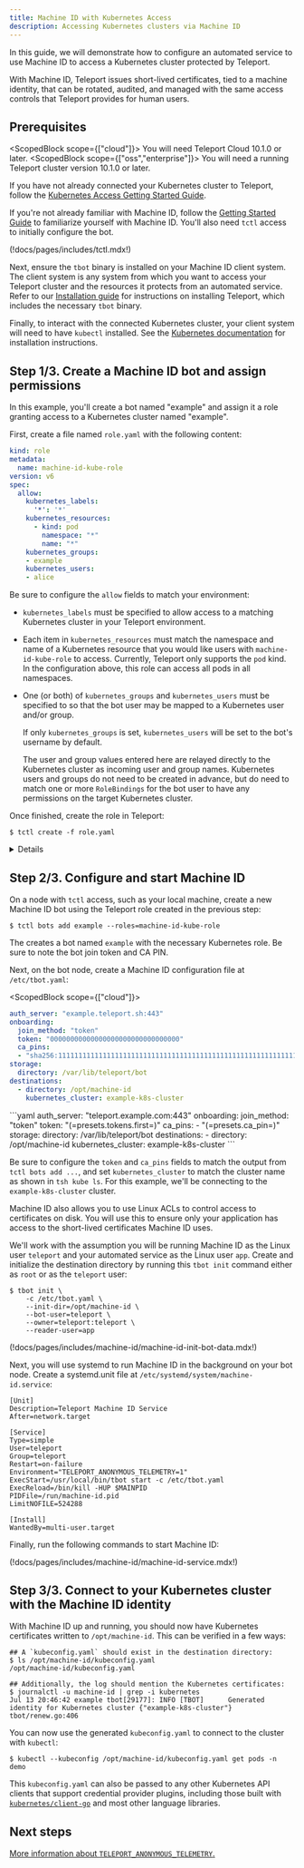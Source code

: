 ```yaml
---
title: Machine ID with Kubernetes Access
description: Accessing Kubernetes clusters via Machine ID
---
```


In this guide, we will demonstrate how to configure an automated service to use
Machine ID to access a Kubernetes cluster protected by Teleport.

With Machine ID, Teleport issues short-lived certificates, tied to a machine
identity, that can be rotated, audited, and managed with the same access
controls that Teleport provides for human users.

## Prerequisites

<ScopedBlock scope={["cloud"]}>
You will need Teleport Cloud 10.1.0 or later.
</ScopedBlock>
<ScopedBlock scope={["oss","enterprise"]}>
You will need a running Teleport cluster version 10.1.0 or later.
</ScopedBlock>

If you have not already connected your Kubernetes cluster to Teleport, follow
the [Kubernetes Access Getting Started Guide](../../kubernetes-access/getting-started.mdx).

If you're not already familiar with Machine ID, follow the
[Getting Started Guide](../getting-started.mdx) to familiarize yourself with
Machine ID. You'll also need `tctl` access to initially configure the bot.

(!docs/pages/includes/tctl.mdx!)

Next, ensure the `tbot` binary is installed on your Machine ID client system.
The client system is any system from which you want to access your Teleport
cluster and the resources it protects from an automated service. Refer to our
[Installation guide](../../installation.mdx) for instructions on installing
Teleport, which includes the necessary `tbot` binary.

Finally, to interact with the connected Kubernetes cluster, your client system
will need to have `kubectl` installed. See the
[Kubernetes documentation](https://kubernetes.io/docs/tasks/tools/) for
installation instructions.

## Step 1/3. Create a Machine ID bot and assign permissions

In this example, you'll create a bot named "example" and assign it a role
granting access to a Kubernetes cluster named "example".

First, create a file named `role.yaml` with the following content:
```yaml
kind: role
metadata:
  name: machine-id-kube-role
version: v6
spec:
  allow:
    kubernetes_labels:
      '*': '*'
    kubernetes_resources:
      - kind: pod
        namespace: "*"
        name: "*"
    kubernetes_groups:
    - example
    kubernetes_users:
    - alice
```

Be sure to configure the `allow` fields to match your environment:
 - `kubernetes_labels` must be specified to allow access to a matching
   Kubernetes cluster in your Teleport environment.

 - Each item in `kubernetes_resources` must match the namespace and name of a
   Kubernetes resource that you would like users with `machine-id-kube-role` to
   access. Currently, Teleport only supports the `pod` kind. In the
   configuration above, this role can access all pods in all namespaces.

 - One (or both) of `kubernetes_groups` and `kubernetes_users` must be specified
   to so that the bot user may be mapped to a Kubernetes user and/or group.

   If only `kubernetes_groups` is set, `kubernetes_users` will be set to the
   bot's username by default.

   The user and group values entered here are relayed directly to the Kubernetes
   cluster as incoming user and group names. Kubernetes users and groups do not
   need to be created in advance, but do need to match one or more
   `RoleBindings` for the bot user to have any permissions on the target
   Kubernetes cluster.

Once finished, create the role in Teleport:
```code
$ tctl create -f role.yaml
```

<Details
title="Create a Kubernetes Role and RoleBinding"
opened={true}
>
If you don't have an existing Kubernetes `Role` or `RoleBinding` to grant your
Machine ID bot, create one as follows.

Kubernetes clusters often come with pre-made roles which may meet the needs of
your application, such as `view` and `edit`. You may view these preexisting
rules by running the following:
```code
$ kubectl get clusterrole
```

If you'd prefer to create a role of your own, the following command can be used
to create a rule with narrow access to certain resources types in the
`example-namespace` namespace:
```code
## This creates a role allowing `get` and `list` on pods and deployments.
$ kubectl create role example-role \
  --namespace=example-namespace \
  --verb=get,list \
  --resource=pods,deployments
```

Next, create a role binding to connect the bot to your role. You may bind either
the bot's mapped `User` or mapped `Group` to a role, however it must have been
granted the matching `User` or `Group` via a Teleport role above:

```code
## This binds the new role to the group `example`
$ kubectl create rolebinding example-rolebinding-group \
  --namespace=demo \
  --role=example-role \
  --group=example
## Alternatively, this binds the new role to the user `alice`
$ kubectl create rolebinding example-rolebinding-user \
  --namespace=demo \
  --role=example-role \
  --user=alice
## If binding to a ClusterRole like `view`, instead run the following:
$ kubectl create rolebinding example-rolebinding-user \
  --namespace=demo \
  --clusterrole=view \
  --user=alice
```

You can grant cluster-wide access to your bot user by instead creating `ClusterRole` and
`ClusterRoleBinding` resources, which are not namespaced and use an otherwise
identical syntax.
</Details>

## Step 2/3. Configure and start Machine ID

On a node with `tctl` access, such as your local machine, create a new Machine ID bot using the
Teleport role created in the previous step:

```code
$ tctl bots add example --roles=machine-id-kube-role
```

The creates a bot named `example` with the necessary Kubernetes role. Be sure to
note the bot join token and CA PIN.

Next, on the bot node, create a Machine ID configuration file at
`/etc/tbot.yaml`:

<ScopedBlock scope={["cloud"]}>
```yaml
auth_server: "example.teleport.sh:443"
onboarding:
  join_method: "token"
  token: "00000000000000000000000000000000"
  ca_pins:
  - "sha256:1111111111111111111111111111111111111111111111111111111111111111"
storage:
  directory: /var/lib/teleport/bot
destinations:
  - directory: /opt/machine-id
    kubernetes_cluster: example-k8s-cluster
```
</ScopedBlock>
<ScopedBlock scope={["oss","enterprise"]}>
```yaml
auth_server: "teleport.example.com:443"
onboarding:
  join_method: "token"
  token: "(=presets.tokens.first=)"
  ca_pins:
  - "(=presets.ca_pin=)"
storage:
  directory: /var/lib/teleport/bot
destinations:
  - directory: /opt/machine-id
    kubernetes_cluster: example-k8s-cluster
```
</ScopedBlock>

Be sure to configure the `token` and `ca_pins` fields to match the output from
`tctl bots add ...`, and set `kubernetes_cluster` to match the cluster name as
shown in `tsh kube ls`. For this example, we'll be connecting to the
`example-k8s-cluster` cluster.

Machine ID also allows you to use Linux ACLs to control access to certificates
on disk. You will use this to ensure only your application has access to the
short-lived certificates Machine ID uses.

We'll work with the assumption you will be running Machine ID as the Linux user
`teleport` and your automated service as the Linux user `app`. Create and
initialize the destination directory by running this `tbot init` command either
as `root` or as the `teleport` user:

```code
$ tbot init \
    -c /etc/tbot.yaml \
    --init-dir=/opt/machine-id \
    --bot-user=teleport \
    --owner=teleport:teleport \
    --reader-user=app
```

(!docs/pages/includes/machine-id/machine-id-init-bot-data.mdx!)

Next, you will use systemd to run Machine ID in the background on your
bot node. Create a systemd.unit file at
`/etc/systemd/system/machine-id.service`:

```systemd
[Unit]
Description=Teleport Machine ID Service
After=network.target

[Service]
Type=simple
User=teleport
Group=teleport
Restart=on-failure
Environment="TELEPORT_ANONYMOUS_TELEMETRY=1"
ExecStart=/usr/local/bin/tbot start -c /etc/tbot.yaml
ExecReload=/bin/kill -HUP $MAINPID
PIDFile=/run/machine-id.pid
LimitNOFILE=524288

[Install]
WantedBy=multi-user.target
```

Finally, run the following commands to start Machine ID:

(!docs/pages/includes/machine-id/machine-id-service.mdx!)

## Step 3/3. Connect to your Kubernetes cluster with the Machine ID identity

With Machine ID up and running, you should now have Kubernetes certificates
written to `/opt/machine-id`. This can be verified in a few ways:

```code
## A `kubeconfig.yaml` should exist in the destination directory:
$ ls /opt/machine-id/kubeconfig.yaml
/opt/machine-id/kubeconfig.yaml

## Additionally, the log should mention the Kubernetes certificates:
$ journalctl -u machine-id | grep -i kubernetes
Jul 13 20:46:42 example tbot[29177]: INFO [TBOT]      Generated identity for Kubernetes cluster {"example-k8s-cluster"} tbot/renew.go:406
```

You can now use the generated `kubeconfig.yaml` to connect to the cluster with
`kubectl`:

```code
$ kubectl --kubeconfig /opt/machine-id/kubeconfig.yaml get pods -n demo
```

This `kubeconfig.yaml` can also be passed to any other Kubernetes API clients
that support credential provider plugins, including those built with 
[`kubernetes/client-go`](https://github.com/kubernetes/client-go) and most other
language libraries.

## Next steps

[More information about `TELEPORT_ANONYMOUS_TELEMETRY`.](../reference/telemetry.mdx)
